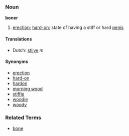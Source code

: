 ===Noun===
'''boner'''

# [[erection]]; [[hard-on]]; state of having a stiff or hard [[penis]]

====Translations====
*Dutch: [[stijve]] ''m''

====Synonyms====
*[[erection]]
*[[hard-on]]
*[[hardon]]
*[[morning wood]]
*[[stiffie]]
*[[woodie]]
*[[woody]]

===Related Terms===
*[[bone]]